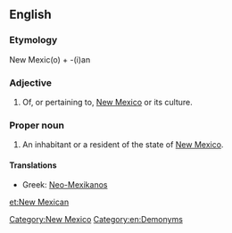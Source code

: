 ==English==

===Etymology===
New Mexic(o) + -(i)an

===Adjective===
{{en-adj|-}}

# Of, or pertaining to, [[New Mexico]] or its culture.

===Proper noun===
{{en-proper noun|sg=[[New]] [[Mexican]]|New Mexicans}}

# An inhabitant or a resident of the state of [[New Mexico]].

====Translations====
{{trans-top|an inhabitant or a resident of the state of New Mexico}}
* Greek: [[Neo-Mexikanos]]
{{trans-mid}}
{{trans-bottom}}

[[Category:New Mexico]]
[[Category:en:Demonyms]]

[[et:New Mexican]]